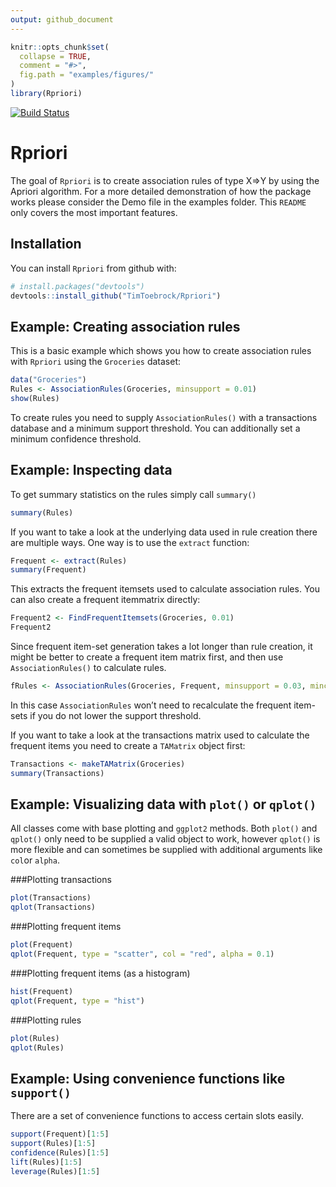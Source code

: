 ```yaml
---
output: github_document
---
```


<!-- README.md is generated from README.Rmd. Please edit that file -->

```r
knitr::opts_chunk$set(
  collapse = TRUE,
  comment = "#>",
  fig.path = "examples/figures/"
)
library(Rpriori)
```
[![Build Status](https://travis-ci.org/TimToebrock/Rpriori.svg?branch=master)](https://travis-ci.org/TimToebrock/Rpriori)


# Rpriori

The goal of `Rpriori` is to create association rules of type X=>Y by using the Apriori algorithm. For a more detailed demonstration of how the package works please consider the Demo file in the examples folder. This `README` only covers the most important features.

## Installation

You can install `Rpriori` from github with:

```r
# install.packages("devtools")
devtools::install_github("TimToebrock/Rpriori")
```

## Example: Creating association rules

This is a basic example which shows you how to create association rules with `Rpriori` using the `Groceries` dataset:

```r
data("Groceries")
Rules <- AssociationRules(Groceries, minsupport = 0.01)
show(Rules)
```

To create rules you need to supply `AssociationRules()` with a transactions database and a minimum support threshold. 
You can additionally set a minimum confidence threshold.

## Example: Inspecting data

To get summary statistics on the rules simply call `summary()`
```r
summary(Rules)
```

If you want to take a look at the underlying data used in rule creation there are multiple ways. One way is to use the `extract` function:
```r
Frequent <- extract(Rules)
summary(Frequent)
```
This extracts the frequent itemsets used to calculate association rules. You can also create a frequent itemmatrix directly:
```r
Frequent2 <- FindFrequentItemsets(Groceries, 0.01)
Frequent2
```
Since frequent item-set generation takes a lot longer than rule creation, it might be better to create a frequent item matrix first, and then use `AssociationRules()` to calculate rules.

```r
fRules <- AssociationRules(Groceries, Frequent, minsupport = 0.03, minconfidence = 0.4)
```
In this case `AssociationRules` won't need to recalculate the frequent item-sets if you do not lower the support threshold.

If you want to take a look at the transactions matrix used to calculate the frequent items you need to create a `TAMatrix` object first:
```r
Transactions <- makeTAMatrix(Groceries)
summary(Transactions)
```

## Example: Visualizing data with `plot()` or `qplot()`

All classes come with base plotting and `ggplot2` methods. Both `plot()` and `qplot()` only need to be supplied a valid object to work, however `qplot()` is more flexible and can sometimes be supplied with additional arguments like `col`or `alpha`.

###Plotting transactions
```r
plot(Transactions)
qplot(Transactions)
```

###Plotting frequent items
```r
plot(Frequent)
qplot(Frequent, type = "scatter", col = "red", alpha = 0.1)
```

###Plotting frequent items (as a histogram)
```r
hist(Frequent)
qplot(Frequent, type = "hist")
```

###Plotting rules
```r
plot(Rules)
qplot(Rules)
```

## Example: Using convenience functions like `support()`

There are a set of convenience functions to access certain slots easily.
```r
support(Frequent)[1:5]
support(Rules)[1:5]
confidence(Rules)[1:5]
lift(Rules)[1:5]
leverage(Rules)[1:5]
```

